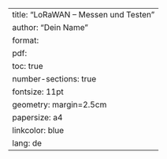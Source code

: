 ---
title: "LoRaWAN – Messen und Testen"
author: "Dein Name"
format:
  pdf:
    toc: true
    number-sections: true
    fontsize: 11pt
    geometry: margin=2.5cm
    papersize: a4
    linkcolor: blue
lang: de
---